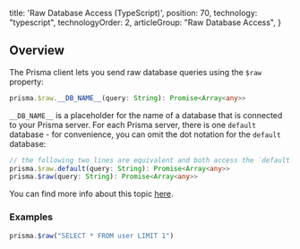 
  title: 'Raw Database Access (TypeScript)',
  position: 70,
  technology: "typescript",
  technologyOrder: 2,
  articleGroup: "Raw Database Access",
}

## Overview

The Prisma client lets you send raw database queries using the `$raw` property:

```ts
prisma.$raw.__DB_NAME__(query: String): Promise<Array<any>>
```

`__DB_NAME__` is a placeholder for the name of a database that is connected to your Prisma server. For each Prisma server, there is one `default` database - for convenience, you can omit the dot notation for the `default` database: 

```ts
// the following two lines are equivalent and both access the `default` database
prisma.$raw.default(query: String): Promise<Array<any>>
prisma.$raw(query: String): Promise<Array<any>>
```

You can find more info about this topic [here](https://github.com/prisma/prisma/issues/2052).

### Examples

```js
prisma.$raw("SELECT * FROM user LIMIT 1")
```